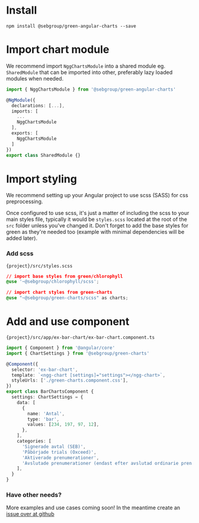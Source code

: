
<Meta title="Get started" />

# Install

```
npm install @sebgroup/green-angular-charts --save
```

# Import chart module

We recommend import `NggChartsModule` into a shared module eg. `SharedModule` that can be imported into other, preferably lazy loaded modules when needed.

```ts
import { NggChartsModule } from '@sebgroup/green-angular-charts'

@NgModule({
  declarations: [...],
  imports: [
    ...
    NggChartsModule
  ],
  exports: [
    NggChartsModule
  ]
})
export class SharedModule {}
```

# Import styling

We recommend setting up your Angular project to use scss (SASS) for css preprocessing.

Once configured to use scss, it's just a matter of including the scss to your main styles file, typically it would be `styles.scss` located at the root of the `src` folder unless you've changed it.
Don't forget to add the base styles for green as they're needed too (example with minimal dependencies will be added later).

### Add scss

`{project}/src/styles.scss`

```css
// import base styles from green/chlorophyll
@use '~@sebgroup/chlorophyll/scss';

// import chart styles from green-charts
@use "~@sebgroup/green-charts/scss" as charts;
```

# Add and use component

`{project}/src/app/ex-bar-chart/ex-bar-chart.component.ts`

```ts
import { Component } from '@angular/core'
import { ChartSettings } from '@sebgroup/green-charts'

@Component({
  selector: 'ex-bar-chart',
  template: `<ngg-chart [settings]="settings"></ngg-chart>`,
  styleUrls: ['./green-charts.component.css'],
})
export class BarChartsComponent {
  settings: ChartSettings = {
    data: [
      {
        name: 'Antal',
        type: 'bar',
        values: [234, 197, 97, 12],
      },
    ],
    categories: [
      'Signerade avtal (SEB)',
      'Påbörjade trials (Oxceed)',
      'Aktiverade prenumerationer',
      'Avslutade prenumerationer (endast efter avslutad ordinarie pren.)',
    ],
  }
}
```

### Have other needs?

More examples and use cases coming soon! In the meantime create an [issue over at github](https://github.com/seb-oss/green/issues)
